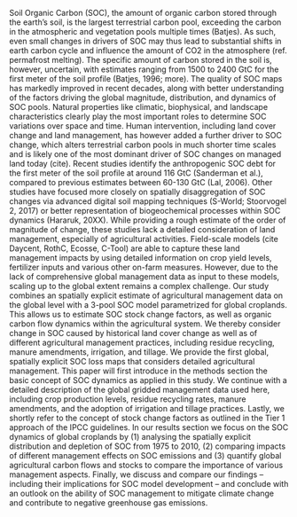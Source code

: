 \introduction

Soil Organic Carbon (SOC), the amount of organic carbon stored through the earth’s soil, is the largest terrestrial carbon pool, exceeding the carbon in the atmospheric and vegetation pools multiple times (Batjes). As such, even small changes in drivers of SOC may thus lead to substantial shifts in earth carbon cycle and influence the amount of CO2 in the atmosphere (ref. permafrost melting). The specific amount of carbon stored in the soil is, however, uncertain, with estimates ranging from 1500 to 2400 GtC for the first meter of the soil profile (Batjes, 1996; more). The quality of SOC maps has markedly improved in recent decades, along with better understanding of the factors driving the global magnitude, distribution, and dynamics of SOC pools. Natural properties like climatic, biophysical, and landscape characteristics clearly play the most important roles to determine SOC variations over space and time.
Human intervention, including land cover change and land management, has however added a further driver to SOC change, which alters terrestrial carbon pools in much shorter time scales and is likely one of the most dominant driver of SOC changes on managed land today (cite). Recent studies identify the anthropogenic SOC debt for the first meter of the soil profile at around 116 GtC (Sanderman et al.), compared to previous estimates between 60-130 GtC  (Lal, 2006). Other studies have focused more closely on spatially disaggregation of SOC changes via advanced digital soil mapping techniques (S-World; Stoorvogel 2, 2017) or better representation of biogeochemical processes within SOC dynamics (Hararuk, 20XX). While providing a rough estimate of the order of magnitude of change, these studies lack a detailed consideration of land management, especially of agricultural activities.
Field-scale models (cite Daycent, RothC, Ecosse, C-Tool) are able to capture these land management impacts by using detailed information on crop yield levels, fertilizer inputs and various other on-farm measures. However, due to the lack of comprehensive global management data as input to these models, scaling up to the global extent remains a complex challenge. Our study combines an spatially explicit estimate of agricultural management data on the global level with a 3-pool SOC model parametrized for global croplands. This allows us to estimate SOC stock change factors, as well as organic carbon flow dynamics within the agricultural system. We thereby consider change in SOC caused by historical land cover change as well as of different agricultural management practices, including residue recycling, manure amendments, irrigation, and tillage. We provide the first global, spatially explicit SOC loss maps that considers detailed agricultural management.
This paper will first introduce in the methods section the basic concept of SOC dynamics as applied in this study. We continue with a detailed description of the global gridded management data used here, including crop production levels, residue recycling rates, manure amendments, and the adoption of irrigation and tillage practices. Lastly, we shortly refer to the concept of stock change factors as outlined in the Tier 1 approach of the IPCC guidelines. In our results section we focus on the SOC dynamics of global croplands by (1) analysing the spatially explicit distribution and depletion of SOC from 1975 to 2010, (2) comparing impacts of different management effects on SOC emissions and (3) quantify global agricultural carbon flows and stocks to compare the importance of various management aspects. Finally, we discuss and compare our findings – including their implications for SOC model development – and conclude with an outlook on the ability of SOC management to mitigate climate change and contribute to negative greenhouse gas emissions.
